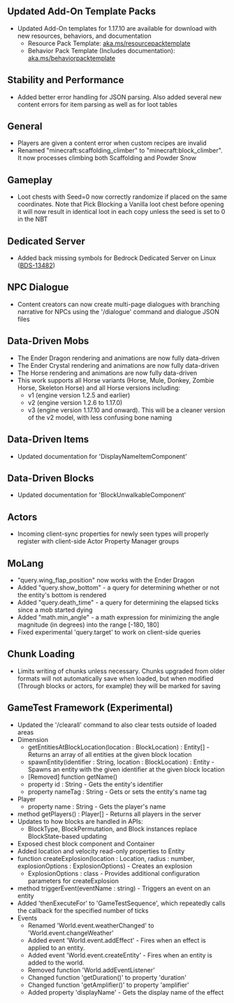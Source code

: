 



## **Updated Add-On Template Packs**

-   Updated Add-On templates for 1.17.10 are available for download with new resources, behaviors, and documentation
    -   Resource Pack Template: [aka.ms/resourcepacktemplate](https://aka.ms/resourcepacktemplate)
    -   Behavior Pack Template (Includes documentation): [aka.ms/behaviorpacktemplate](https://aka.ms/behaviorpacktemplate)

## **Stability and Performance**

-   Added better error handling for JSON parsing. Also added several new content errors for item parsing as well as for loot tables

## **General**

-   Players are given a content error when custom recipes are invalid
-   Renamed "minecraft:scaffolding\_climber" to "minecraft:block\_climber". It now processes climbing both Scaffolding and Powder Snow

## **Gameplay**

-   Loot chests with Seed=0 now correctly randomize if placed on the same coordinates. Note that Pick Blocking a Vanilla loot chest before opening it will now result in identical loot in each copy unless the seed is set to 0 in the NBT

## **Dedicated Server**

-   Added back missing symbols for Bedrock Dedicated Server on Linux ([BDS-13482](https://bugs.mojang.com/browse/BDS-13482))

## **NPC Dialogue**

-   Content creators can now create multi-page dialogues with branching narrative for NPCs using the '/dialogue' command and dialogue JSON files

## **Data-Driven Mobs**

-   The Ender Dragon rendering and animations are now fully data-driven
-   The Ender Crystal rendering and animations are now fully data-driven
-   The Horse rendering and animations are now fully data-driven
-   This work supports all Horse variants (Horse, Mule, Donkey, Zombie Horse, Skeleton Horse) and all Horse versions including:
    -   v1 (engine version 1.2.5 and earlier)
    -   v2 (engine version 1.2.6 to 1.17.0)
    -   v3 (engine version 1.17.10 and onward). This will be a cleaner version of the v2 model, with less confusing bone naming

## **Data-Driven Items**

-   Updated documentation for 'DisplayNameItemComponent'

## **Data-Driven Blocks**

-   Updated documentation for 'BlockUnwalkableComponent'

## **Actors**

-   Incoming client-sync properties for newly seen types will properly register with client-side Actor Property Manager groups

## **MoLang**

-   "query.wing\_flap\_position" now works with the Ender Dragon
-   Added "query.show\_bottom" - a query for determining whether or not the entity's bottom is rendered
-   Added "query.death\_time" - a query for determining the elapsed ticks since a mob started dying
-   Added "math.min\_angle" - a math expression for minimizing the angle magnitude (in degrees) into the range \[-180, 180\]
-   Fixed experimental 'query.target' to work on client-side queries

## **Chunk Loading**

-   Limits writing of chunks unless necessary. Chunks upgraded from older formats will not automatically save when loaded, but when modified (Through blocks or actors, for example) they will be marked for saving

## **GameTest Framework (Experimental)**

-   Updated the '/clearall' command to also clear tests outside of loaded areas
-   Dimension
    -   getEntitiesAtBlockLocation(location : BlockLocation) : Entity\[\] - Returns an array of all entities at the given block location
    -   spawnEntity(identifier : String, location : BlockLocation) : Entity - Spawns an entity with the given identifier at the given block location
    -   \[Removed\] function getName()
    -   property id : String - Gets the entity's identifier
    -   property nameTag : String - Gets or sets the entity's name tag
-   Player
    -   property name : String - Gets the player's name
-   method getPlayers() : Player\[\] - Returns all players in the server
-   Updates to how blocks are handled in APIs:
    -   BlockType, BlockPermutation, and Block instances replace BlockState-based updating
-   Exposed chest block component and Container
-   Added location and velocity read-only properties to Entity
-   function createExplosion(location : Location, radius : number, explosionOptions : ExplosionOptions) - Creates an explosion
    -   ExplosionOptions : class - Provides additional configuration parameters for createExplosion
-   method triggerEvent(eventName : string) - Triggers an event on an entity
-   Added 'thenExecuteFor' to 'GameTestSequence', which repeatedly calls the callback for the specified number of ticks
-   Events
    -   Renamed 'World.event.weatherChanged' to 'World.event.changeWeather'
    -   Added event 'World.event.addEffect' - Fires when an effect is applied to an entity.
    -   Added event 'World.event.createEntity' - Fires when an entity is added to the world.
    -   Removed function 'World.addEventListener'
    -   Changed function 'getDuration()' to property 'duration'
    -   Changed function 'getAmplifier()' to property 'amplifier'
    -   Added property 'displayName' - Gets the display name of the effect

